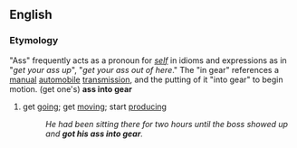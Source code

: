 == English ==
=== Etymology ===
"Ass" frequently acts as a pronoun for ''[[self]]'' in idioms and expressions as in "''get your ass up''", "''get your ass out of here''."  The "in gear" references a [[manual]] [[automobile]] [[transmission]], and the putting of it "into gear" to begin motion.
{{idiom2}}
(get one's) '''ass into gear'''
# get [[going]]; get [[moving]]; start [[producing]]
#: ''He had been sitting there for two hours until the boss showed up and '''got his ass into gear'''.''